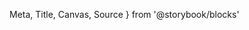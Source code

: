   Meta,
  Title,
  Canvas,
  Source
} from '@storybook/blocks'

<Meta of={MyComponentStories} />

<Title />

The `my-component` is used to provide a way to greet a user with their first, middle and last name.

The component displays only the first and last name by default, but can optionally be extended with a middle name `middle`.

## Table of Contents

- [Examples](#examples)
- [Properties](#properties)

---

## Examples

### Default

<Canvas of={MyComponentStories.Default} sourceState="none" meta={MyComponentStories} withToolbar={false} additionalActions={[
    {
        title: 'Show code',
        onClick: () => document.querySelector('.source-code').classList.toggle('hidden'),
    },
    {
      title: 'Show story',
      onClick: () => hrefTo('components-mycomponent', 'default').then((href) => window.open(href))
    }
]} />

<div className="source-code hidden">
    #### Vanilla JS

    <Source language="html" dark={true} code={`<my-component first="John" middle="" last="Doe"></my-component>`}></Source>

    #### Angular

    <Source language="typescript" dark={true} code={`<my-component [first]="John" [middle]="" [last]="Doe"></my-component>`}></Source>

    #### React

    <Source language="tsx" dark={true} code={`<MyComponent first="John" middle="" last="Doe" />`}></Source>

    #### Vue

    <Source language="tsx" dark={true} code={`<MyComponent :first="'John'" :middle="" :last="'Doe'" />`}></Source>
</div>

<div className="stencil-props">
  <Markdown>{StencilMd}</Markdown>
</div>
